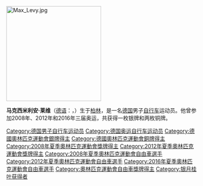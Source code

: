 [[File:Max_Levy.jpg|250px]]
{{MedalTableTop}}
{{MedalSport | [[場地單車賽|場地單車賽]]}}
{{MedalCountry|{{GER}}}}
{{MedalOlympics}}
{{MedalBronze|[[2008年夏季奧林匹克運動會|2008年北京]]| [[2008年夏季奧林匹克運動會自行車比賽|團體競速]]}}
{{MedalBottom}}

'''马克西米利安·莱维'''（[[德语|德语]]：'''{{lang|de|Maximilian Levy}}'''，{{bd|1987年|6月26日||}}）生于[[柏林|柏林]]，是一名[[德国|德国]]男子[[自行车|自行车]]运动员。他曾参加2008年、2012年和2016年三届奥运，共获得一枚银牌和两枚铜牌。

{{Germany-bio-stub}}

{{DEFAULTSORT:Levy, Maximilian}}
[[Category:德国男子自行车运动员|Category:德国男子自行车运动员]]
[[Category:德国奥运自行车运动员|Category:德国奥运自行车运动员]]
[[Category:德國奧林匹克運動會銀牌得主|Category:德國奧林匹克運動會銀牌得主]]
[[Category:德國奧林匹克運動會銅牌得主|Category:德國奧林匹克運動會銅牌得主]]
[[Category:2008年夏季奧林匹克運動會獎牌得主|Category:2008年夏季奧林匹克運動會獎牌得主]]
[[Category:2012年夏季奧林匹克運動會獎牌得主|Category:2012年夏季奧林匹克運動會獎牌得主]]
[[Category:2008年夏季奧林匹克運動會自由車選手|Category:2008年夏季奧林匹克運動會自由車選手]]
[[Category:2012年夏季奧林匹克運動會自由車選手|Category:2012年夏季奧林匹克運動會自由車選手]]
[[Category:2016年夏季奧林匹克運動會自由車選手|Category:2016年夏季奧林匹克運動會自由車選手]]
[[Category:奧林匹克運動會自由車獎牌得主|Category:奧林匹克運動會自由車獎牌得主]]
[[Category:银月桂叶获得者|Category:银月桂叶获得者]]